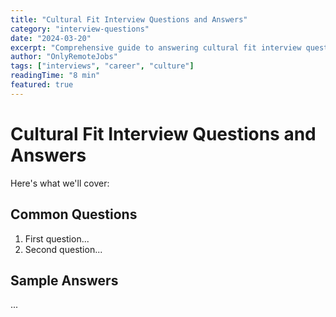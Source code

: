 ```yaml
---
title: "Cultural Fit Interview Questions and Answers"
category: "interview-questions"
date: "2024-03-20"
excerpt: "Comprehensive guide to answering cultural fit interview questions with real examples"
author: "OnlyRemoteJobs"
tags: ["interviews", "career", "culture"]
readingTime: "8 min"
featured: true
---
```


# Cultural Fit Interview Questions and Answers

Here's what we'll cover:

## Common Questions

1. First question...
2. Second question...

## Sample Answers

...
